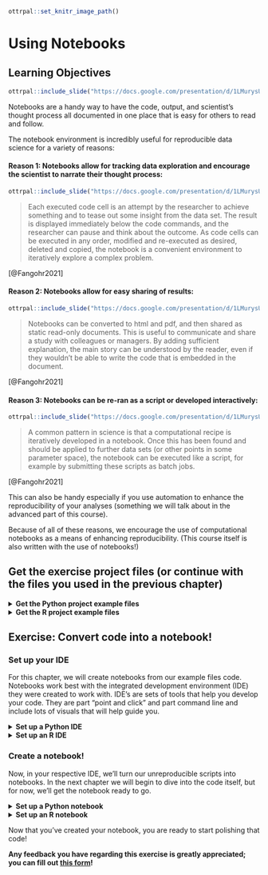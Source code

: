 
```r
ottrpal::set_knitr_image_path()
```

# Using Notebooks

## Learning Objectives

```r
ottrpal::include_slide("https://docs.google.com/presentation/d/1LMurysUhCjZb7DVF6KS9QmJ5NBjwWVjRn40MS9f2noE/edit#slide=id.gf8f405fdab_0_4")
```

Notebooks are a handy way to have the code, output, and scientist's thought process all documented in one place that is easy for others to read and follow.

The notebook environment is incredibly useful for reproducible data science for a variety of reasons:

#### Reason 1: Notebooks allow for tracking data exploration and encourage the scientist to narrate their thought process:

```r
ottrpal::include_slide("https://docs.google.com/presentation/d/1LMurysUhCjZb7DVF6KS9QmJ5NBjwWVjRn40MS9f2noE/edit#slide=id.gf8f405fdab_0_186")
```

> Each executed code cell is an attempt by the researcher to achieve something and to tease out some insight from the data set. The result is displayed immediately below the code commands, and the researcher can pause and think about the outcome. As code cells can be executed in any order, modified and re-executed as desired, deleted and copied, the notebook is a convenient environment to iteratively explore a complex problem.

[@Fangohr2021]


#### Reason 2: Notebooks allow for easy sharing of results:

```r
ottrpal::include_slide("https://docs.google.com/presentation/d/1LMurysUhCjZb7DVF6KS9QmJ5NBjwWVjRn40MS9f2noE/edit#slide=id.gf8f405fdab_0_102")
```

> Notebooks can be converted to html and pdf, and then shared as static read-only documents. This is useful to communicate and share a study with colleagues or managers. By adding sufficient explanation, the main story can be understood by the reader, even if they wouldn't be able to write the code that is embedded in the document.

[@Fangohr2021]

#### Reason 3: Notebooks can be re-ran as a script or developed interactively:

```r
ottrpal::include_slide("https://docs.google.com/presentation/d/1LMurysUhCjZb7DVF6KS9QmJ5NBjwWVjRn40MS9f2noE/edit#slide=id.gf9440130d0_0_0")
```

> A common pattern in science is that a computational recipe is iteratively developed in a notebook. Once this has been found and should be applied to further data sets (or other points in some parameter space), the notebook can be executed like a script, for example by submitting these scripts as batch jobs.

[@Fangohr2021]

This can also be handy especially if you use automation to enhance the reproducibility of your analyses (something we will talk about in the advanced part of this course).

Because of all of these reasons, we encourage the use of computational notebooks as a means of enhancing reproducibility. (This course itself is also written with the use of notebooks!)

## Get the exercise project files (or continue with the files you used in the previous chapter)

<details> <summary>**Get the Python project example files**</summary>
[Click this link to download](https://raw.githubusercontent.com/jhudsl/Reproducibility_in_Cancer_Informatics/main/chapter-zips/python-heatmap-chapt-5.zip).

```bash
mkdir -p chapter-zips
wget -O chapter-zips/python-heatmap-chapt-5.zip https://raw.githubusercontent.com/jhudsl/Reproducibility_in_Cancer_Informatics/main/chapter-zips/python-heatmap-chapt-5.zip
```

Now double click your chapter zip file to unzip. For Windows you may have to [follow these instructions](https://support.microsoft.com/en-us/windows/zip-and-unzip-files-f6dde0a7-0fec-8294-e1d3-703ed85e7ebc)).

```bash
unzip -o chapter-zips/python-heatmap-chapt-5.zip -d chapter-zips/
```
</details>

<details> <summary>**Get the R project example files**</summary>
[Click this link to download](https://raw.githubusercontent.com/jhudsl/Reproducibility_in_Cancer_Informatics/main/chapter-zips/r-heatmap-chapt-5.zip).

```bash
mkdir -p chapter-zips
wget -O chapter-zips/r-heatmap-chapt-5.zip https://raw.githubusercontent.com/jhudsl/Reproducibility_in_Cancer_Informatics/main/chapter-zips/r-heatmap-chapt-5.zip
```

Now double click your chapter zip file to unzip. For Windows you may have to [follow these instructions](https://support.microsoft.com/en-us/windows/zip-and-unzip-files-f6dde0a7-0fec-8294-e1d3-703ed85e7ebc)).

```bash
unzip -o chapter-zips/r-heatmap-chapt-5.zip -d chapter-zips/
```
</details>

## Exercise: Convert code into a notebook!

### Set up your IDE

For this chapter, we will create notebooks from our example files code. Notebooks work best with the integrated development environment (IDE) they were created to work with. IDE's are sets of tools that help you develop your code. They are part "point and click" and part command line and include lots of visuals that will help guide you.

<details> <summary>**Set up a Python IDE**</summary>

**Install JupyterLab**

1. We advise using the `conda` method to install JupyterLab, because we will return to talk more about `conda` later on, so if you don't have `conda`, you will need to install that first. We advise going with `Anaconda` instead of `miniconda`. To install [Anaconda you can download from here](https://www.anaconda.com/products/individual). Download the installer, and follow the installation prompts.

2. Start up Anaconda navigator. On the home page choose `JupyterLab` and click `Install`. This may take a few minutes.

3. Now you should be able to click `Launch` underneath `JupyterLab`. This will open up a page in your Browser with `JupyterLab`.

**Getting familiar with JupyterLab's interface**  

> The JupyterLab interface consists of a main work area containing tabs of documents and activities, a collapsible left sidebar, and a menu bar. The left sidebar contains a file browser, the list of running kernels and terminals, the command palette, the notebook cell tools inspector, and the tabs list.

<img src ="https://docs.google.com/presentation/d/1LMurysUhCjZb7DVF6KS9QmJ5NBjwWVjRn40MS9f2noE/export/png?id=1LMurysUhCjZb7DVF6KS9QmJ5NBjwWVjRn40MS9f2noE&pageid=gf62875ddf7_0_469" alt="The JupyterLab interface consists of a main work area containing tabs of documents and activities, a collapsible left sidebar, and a menu bar. The left sidebar contains a file browser, the list of running kernels and terminals, the command palette, the notebook cell tools inspector, and the tabs list." style="display: block; margin: auto;" />

> The menu bar at the top of JupyterLab has top-level menus that expose actions available in JupyterLab with their keyboard shortcuts. The default menus are:

> **File:** actions related to files and directories  
> **Edit:** actions related to editing documents and other activities  
> **View:** actions that alter the appearance of JupyterLab  
> **Run:** actions for running code in different activities such as notebooks and code consoles  
> **Kernel:** actions for managing kernels, which are separate processes for running code  
> **Tabs:** a list of the open documents and activities in the dock panel  
> **Settings:** common settings and an advanced settings editor  
> **Help:** a list of JupyterLab and kernel help links  

</details>

<details> <summary>**Set up an R IDE**</summary>

**Install RStudio**

1. [Install RStudio](https://www.rstudio.com/products/rstudio/download/) (and [install R first](https://repo.miserver.it.umich.edu/cran/) if you have not already).
2. After you've downloaded the RStudio installation file, double click on it and follow along with the installation prompts.  
3. Open up the RStudio application by double clicking on it.

**Getting familiar with RStudio's interface**

<img src ="https://docs.google.com/presentation/d/1LMurysUhCjZb7DVF6KS9QmJ5NBjwWVjRn40MS9f2noE/export/png?id=1LMurysUhCjZb7DVF6KS9QmJ5NBjwWVjRn40MS9f2noE&pageid=gf8f405fdab_0_225" alt="The RStudio environment has four main panes, each of which may have a number of tabs that display different information or functionality. (their specific location can be changed under Tools, Global Options, Pane Layout). 1. The Editor pane is where you can write R scripts and other documents. Each tab here is its own document. This is your _text editor_, which will allow you to save your R code for future use. Note that change code here will not run automatically until you run it. 2. The Console pane is where you can _interactively_ run R code. There is also a Terminal tab here which can be used for running programs outside R on your computer 3. The Environment pane primarily displays the variables, sometimes known as _objects_ that are defined during a given R session, and what data or values they might hold. 4. The Help viewer pane has several tabs all of which are pretty important: The Files tab shows the structure and contents of files and folders (also known as directories) on your computer. The Plots tab will reveal plots when you make them. The Packages tab shows which installed packages have been loaded into your R session. The Help tab will show the help page when you look up a function. The Viewer pane will reveal compiled R Markdown documents" style="display: block; margin: auto;" />

> The RStudio environment has four main **panes**, each of which may have a number of tabs that display different information or functionality. (their specific location can be changed under Tools -> Global Options -> Pane Layout).

> 1. The **Editor** pane is where you can write R scripts and other documents. Each tab here is its own document.
This is your _text editor_, which will allow you to save your R code for future use.
Note that change code here will not run automatically until you run it.

> 2. The **Console** pane is where you can _interactively_ run R code.
  + There is also a **Terminal** tab here which can be used for running programs outside R on your computer

> 3. The **Environment** pane primarily displays the variables, sometimes known as _objects_ that are defined during a given R session, and what data or values they might hold.

> 4. The **Help viewer** pane has several tabs all of which are pretty important:
    + The **Files** tab shows the structure and contents of files and folders (also known as directories) on your computer.
    + The **Plots** tab will reveal plots when you make them
    + The **Packages** tab shows which installed packages have been loaded into your R session
    + The **Help** tab will show the help page when you look up a function
    + The **Viewer** pane will reveal compiled R Markdown documents

From @Shapiro2021

More reading about RStudio's interface:

- [RStudio IDE Cheatsheet (pdf)](https://github.com/rstudio/cheatsheets/raw/master/rstudio-ide.pdf).
- [Navigating the RStudio Interface - R for Epidemiology](https://www.r4epi.com/navigating-the-rstudio-interface.html)

</details>

### Create a notebook!

Now, in your respective IDE, we'll turn our unreproducible scripts into notebooks. In the next chapter we will begin to dive into the code itself, but for now, we'll get the notebook ready to go.

<details> <summary>**Set up a Python notebook**</summary>

1. Start a new notebook by going to `New` > `Notebook`.
2. Then open up this chapter’s example code folder and open the `make-heatmap.py` file.

<img src ="https://docs.google.com/presentation/d/1LMurysUhCjZb7DVF6KS9QmJ5NBjwWVjRn40MS9f2noE/export/png?id=1LMurysUhCjZb7DVF6KS9QmJ5NBjwWVjRn40MS9f2noE&pageid=gfaa026a583_0_20" alt="In Jupyter, you can create a new notebook by going to New > Notebook. Then open up this chapter’s example code folder and open the make-heatmap.py file." style="display: block; margin: auto;" />

3. Create a new code chunk in your notebook.

<img src ="https://docs.google.com/presentation/d/1LMurysUhCjZb7DVF6KS9QmJ5NBjwWVjRn40MS9f2noE/export/png?id=1LMurysUhCjZb7DVF6KS9QmJ5NBjwWVjRn40MS9f2noE&pageid=gfaa026a583_0_30" alt="The Jupyter interface has a ‘add a new chunk’ button, a delete chunk button, and a dropdown menu that allows you to choose the chunk type you’d like to add." style="display: block; margin: auto;" />


4. Now copy and paste all of the code from `make-heatmap.py` into a new chunk. We will later break up this large chunk of code into smaller chunks that are thematic in the next chapter.
5. Save your `Untitled.ipynb` file as something that tells us what it will end up doing like `make-heatmap.ipynb`.

For [more about using Jupyter notebooks see this](https://realpython.com/jupyter-notebook-introduction/) by @Driscoll2021.

</details>

<details> <summary>**Set up an R notebook**</summary>

1. Start a new notebook by going to `File` > `New Files` > `R Notebook`.
2. Then open up this chapter’s example code folder and open the `make_heatmap.R` file.
<img src ="https://docs.google.com/presentation/d/1LMurysUhCjZb7DVF6KS9QmJ5NBjwWVjRn40MS9f2noE/export/png?id=1LMurysUhCjZb7DVF6KS9QmJ5NBjwWVjRn40MS9f2noE&pageid=gfaa026a583_0_13" alt="In RStudio, you can create a new notebook by going to File > New Files > R Notebook. Then open up this chapter’s example code folder and open the make_heatmap.R file." style="display: block; margin: auto;" />
3. Practice creating a new chunk in your R notebook by clicking the `Code` > `Insert Chunk` button on the toolbar or by pressing `Cmd+Option+I` (in Mac) or `Ctrl + Alt + I` (in Windows). (You can also manually type out the back ticks and `{}`)  
4. Delete all the default text in this notebook but keep the header which is surrounded by `---` and looks like:  
`````
title: "R Notebook"
output: html_notebook
`````
You can feel free to change the title from `R Notebook` to something that better suits the contents of this notebook.  
5. Now copy and paste all of the code from `make_heatmap.R` into a new chunk. We will later break up this large chunk of code into smaller chunks that are thematic in the next chapter.   
6. Save your `untitled.Rmd` into something that tells us what it will end up doing like `make-heatmap.Rmd`.  
7. Notice that upon saving your `.Rmd` file, a new file `.nb.html` file of the same name is created. Open that file and choose `view in Browser`. If RStudio asks you to choose a browser, then choose a default browser.  
8. This shows the nicely rendered version of your analysis and snapshots whatever output existed when the `.Rmd` file was saved.  

For [more about using R notebooks see this](https://bookdown.org/yihui/rmarkdown/) by @Xie2018.

</details>

Now that you've created your notebook, you are ready to start polishing that code!

**Any feedback you have regarding this exercise is greatly appreciated; you can fill out [this form](https://forms.gle/ygSSwoGaEATA2S65A)!**
